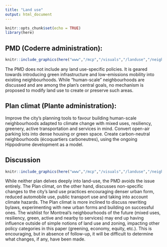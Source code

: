 ```yaml
---
title: "Land use"
output: html_document
---
```


```r
knitr::opts_chunk$set(echo = TRUE)
library(here)
```

## PMD (Coderre administration): 

```r

knitr::include_graphics(here("www","/mcp","/visuals","/landuse","/neighbourhood_2.jpeg"))

```

The PMD does not include any land use-specific policies. It is geared towards introducing green infrastructure and low-emissions mobility into existing neighbourhoods. While “human-scale” neighbourhoods are discussed and are among the plan’s central goals, no mechanism is proposed to modify land use to create or preserve such areas.

## Plan climat (Plante administration): 

Improve the city’s planning tools to favour building human-scale neighbourhoods adapted to climate change with mixed uses, resiliency, greenery, active transportation and services in mind. Convert open-air parking lots into dense housing or green space. Create carbon-neutral neighbourhoods (écoquartiers carboneutres), using the ongoing Hippodrome development as a model.

## Discussion

```r

knitr::include_graphics(here("www","/mcp","/visuals","/landuse","/neighbourhood_1.jpeg"))

```

While neither plan delves deeply into land-use, the PMD avoids the issue entirely. The Plan climat, on the other hand, discusses non-specific changes to the city’s land use practices encouraging denser urban form, reduced automobile use, public transport use and taking into account climate hazards. The Plan climat is more inclined to discuss rewriting bylaws, experimenting with new urban forms and building on successful ones. The wishlist for Montreal’s neighbourhoods of the future (mixed uses, resiliency, green, active and nearby to services) may end up having influence outside of simple notions of land use and zoning, impacting other policy categories in this paper (greening, economy, equity, etc.). This is encouraging, but in absence of follow-up, it will be difficult to determine what changes, if any, have been made.
